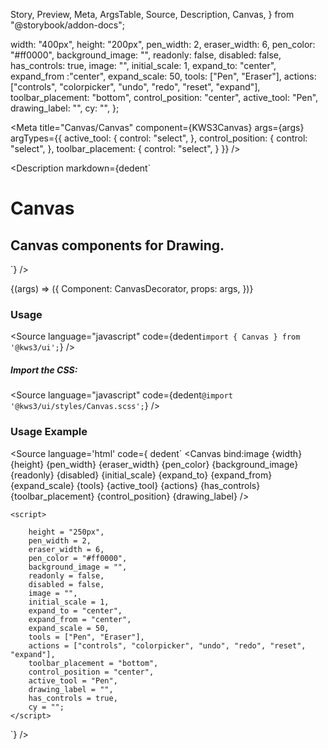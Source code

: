   Story,
  Preview,
  Meta,
  ArgsTable,
  Source,
  Description,
  Canvas,
} from "@storybook/addon-docs";

  width: "400px",
  height: "200px",
  pen_width: 2,
  eraser_width: 6,
  pen_color: "#ff0000",
  background_image: "",
  readonly: false,
  disabled: false,
  has_controls: true,
  image: "",
  initial_scale: 1,
  expand_to: "center",
  expand_from :"center",
  expand_scale: 50,
  tools: ["Pen", "Eraser"],
  actions: ["controls", "colorpicker", "undo", "redo", "reset", "expand"],
  toolbar_placement: "bottom",
  control_position: "center",
  active_tool: "Pen",
  drawing_label: "",
  cy: "",
};

<Meta
  title="Canvas/Canvas"
  component={KWS3Canvas}
  args={args}
  argTypes={{
    active_tool: {
      control: "select",
    },
    control_position: {
      control: "select",
    },
    toolbar_placement: {
      control: "select",
    }
  }}
/>

<Description
  markdown={dedent`
# Canvas
## Canvas components for Drawing.
`}
/>

<Canvas>
  <Story name="Canvas" args={args}>
    {(args) => ({
      Component: CanvasDecorator,
      props: args,
    })}
  </Story>
</Canvas>

<ArgsTable story="Canvas" />

### Usage

<Source
  language="javascript"
  code={dedent`import { Canvas } from '@kws3/ui';`}
/>

##### Import the CSS:

<Source
  language="javascript"
  code={dedent`@import '@kws3/ui/styles/Canvas.scss';`}
/>

### Usage Example
<Source
  language='html'
  code={ dedent`
      <Canvas
        bind:image
        {width}
        {height}
        {pen_width}
        {eraser_width}
        {pen_color}
        {background_image}
        {readonly}
        {disabled}
        {initial_scale}
        {expand_to}
        {expand_from}
        {expand_scale}
        {tools}
        {active_tool}
        {actions}
        {has_controls}
        {toolbar_placement}
        {control_position}
        {drawing_label}
        />
    
    <script>
      
        height = "250px",
        pen_width = 2,
        eraser_width = 6,
        pen_color = "#ff0000",
        background_image = "",
        readonly = false,
        disabled = false,
        image = "",
        initial_scale = 1,
        expand_to = "center",
        expand_from = "center",
        expand_scale = 50,
        tools = ["Pen", "Eraser"],
        actions = ["controls", "colorpicker", "undo", "redo", "reset", "expand"],
        toolbar_placement = "bottom",
        control_position = "center",
        active_tool = "Pen",
        drawing_label = "",
        has_controls = true,
        cy = "";
    </script>
  `}
/>
